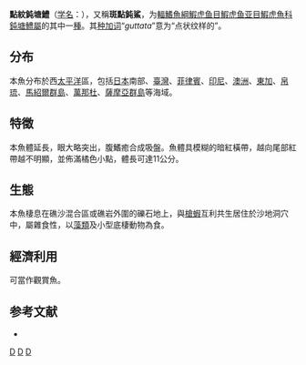 {{Speciesbox 
| status = NE
| status_system = IUCN3.1
| status_ref = 
| image = Amblyeleotris guttata-Orange Spotted Goby.jpg
| image_width = 250px
| image_caption = 點紋鈍塘鱧
| taxon = Amblyeleotris guttata
| authority = [[Fowler|Fowler]], 1938
| synonyms = *''Pteroculiops guttatus''<br /><small>Fowler, 1938</small>
}}

'''點紋鈍塘鱧'''（[[学名|学名]]：{{lang|la|'''''Amblyeleotris guttata'''''}}），又稱'''斑點鈍鯊'''，为[[輻鰭魚綱|輻鰭魚綱]][[鰕虎鱼目|鰕虎鱼目]][[鰕虎鱼亚目|鰕虎鱼亚目]][[鰕虎魚科|鰕虎魚科]][[鈍塘鱧屬|鈍塘鱧屬]]的其中一[[種|種]]。其[[种加词|种加词]]“''guttata''”意为“点状纹样的”。


==分布==
本魚分布於西[[太平洋|太平洋]]區，包括[[日本|日本]]南部、[[臺灣|臺灣]]、[[菲律賓|菲律賓]]、[[印尼|印尼]]、[[澳洲|澳洲]]、[[東加|東加]]、[[帛琉|帛琉]]、[[馬紹爾群島|馬紹爾群島]]、[[萬那杜|萬那杜]]、[[薩摩亞群島|薩摩亞群島]]等海域。

==特徵==
本魚體延長，眼大略突出，腹鰭癒合成吸盤。魚體具模糊的暗紅橫帶，越向尾部紅帶越不明顯，並佈滿橘色小點，體長可達11公分。

==生態==
本魚棲息在礁沙混合區或礁岩外圍的礫石地上，與[[槍蝦|槍蝦]]互利共生居住於沙地洞穴中，屬雜食性，以[[藻類|藻類]]及小型底棲動物為食。

==經濟利用==
可當作觀賞魚。

== 参考文献 ==
*{{FishBase_species|genus=Amblyeleotris|species=guttata|year=2011|month=12}}

{{Taxonbar|from=Q1902524}}

[[Category:觀賞魚|D]]
[[Category:鈍塘鱧屬|D]]
[[Category:1938年描述的魚類|D]]